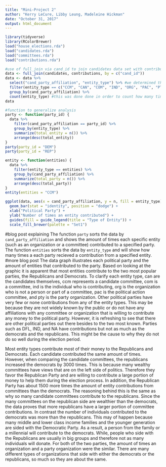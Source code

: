```yaml
---
title: "Mini-Project 2"
author: "Kerry LeCure, Libby Leung, Madeleine Hickman"
date: "October 31, 2017"
output: html_document
---
```


```r
library(tidyverse)
library(RColorBrewer)
load("house_elections.rda")
load("candidates.rda")
load("committees.rda")
load("contributions.rda")
```
```r
#use of full_join via cand_id to join candidates data set with contributions dataset in order to include party affiliation with the data
data <- full_join(candidates, contributions, by = c("cand_id"))
data <- data %>%
  select("cand_party_affiliation", "entity_type") %>% #we determined that these were going to be necessary for what we were looking for
  filter(entity_type == c("CCM", "CAN", "COM", "IND", "ORG", "PAC", "PTY"), !is.na(c("entity_type", "transaction_type", "transaction_amt", "cand_party_affiliation"))) %>% #we filtered out entity types that did not have a known value per the FEC (i.e. a category that did not have a name)
  group_by(cand_party_affiliation) %>%
  count(entity_type) #this was done done in order to count how many times the entity_type occurred per party
data
```
```r
#function to generalize analysis
party <- function(party_id) {
  data %>%
    filter(cand_party_affiliation == party_id) %>%
    group_by(entity_type) %>%
    summarize(total_entity = n()) %>%
    arrange(desc(total_entity))
}
party(party_id = "DEM")
party(party_id = "REP")

entity <- function(entities) {
  data %>%
    filter(entity_type == entities) %>%
    group_by(cand_party_affiliation) %>%
    summarize(total_party = n()) %>%
    arrange(desc(total_party))
}
entity(entities = "CCM")
```
```r
ggplot(data, aes(x = cand_party_affiliation, y = n, fill = entity_type)) +
  geom_bar(stat = "identity", position = "dodge") +
  xlab("Political Party") +
  ylab("Number of times an entity contributed") +
  guides(fill = guide_legend(title = "Type of Entity")) +
  scale_fill_brewer(palette = "Set1")
```

#blog post explaining
The function `party` sorts the data by `cand_party_affiliation` and shows the amount of times each specific entity (such as an organization or a committee) contributed to a specified party. The function `entities` sorts the data by `entity_type` and will show how many times a each party recieved a contribution from a specified entity.
#more blog post
The data graph illustrates each political party and the amount of entities that contributed to the party. Based on looking at the graphic it is apparent that most entities contribute to the two most popular parties, the Republicans and Democrats. To clarify each entity type, can are the candidates themselves, ccm represents a candidate committee, com is a committee, ind is the individual who is contributing, org is the organization who is not a person or part of a committee, pac is the political action committee, and pty is the party organization. Other political parties have very few or none contributions from any of the entity types. This may be because they are not widely known by the public or do not have any affiliations with any committee or organization that is willing to contribute any money to the political party. However, it is refreshing to see that there are other political parties out there besides to the two most known. Parties such as DFL, IND, and NA have contributions but not as much as the democrats and the republicans. This might be the cause to why they do not do so well during the election period.

Most entity types contribute most of their money to the Republicans and Democrats. Each candidate contributed the same amount of times. However, when comparing the candidate committees, the republicans increased the democrats by 3000 times. This is because many wealthy committees have views that are on the left side of politics. Therefore they favor the Republican Party and are willing to contribute a large portion of money to help them during the election process.  In addition, the Republican Party has about 1500 more times the amount of entity contributions from committees than the democrats. The reasoning behind this is the same as why so many candidate committees contribute to the republicans. Since the many committees on the republican side are wealthier than the democrats, the data proves that more republicans have a larger portion of committee contributions. In contrast the number of individuals contributed to the democrats was more than the republicans. This may of happen because many middle and lower class income families and the younger generation are sided with the Democratic Party. As a result, a person from the family or a millennial will contribute to the democrats. While, people who side with the Republicans are usually in big groups and therefore not as many individuals will donate. For both of the two parties, the amount of times an organization and a party organization were the similar. There are many different types of organizations that side with either the democrats or the republicans, so much so they are about the same. 
